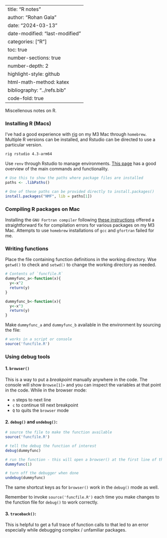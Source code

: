 
---
title: "R notes"
author: "Rohan Gala"
date: "2024-03-13"
date-modified: "last-modified"
categories: ["R"]
toc: true
number-sections: true
number-depth: 2
highlight-style: github
html-math-method: katex
bibliography: "../refs.bib"
code-fold: true
---

Miscellenous notes on R. 

### Installing R (Macs)

I've had a good experience with [rig](https://github.com/r-lib/rig) on my M3 Mac through `homebrew`. Multiple R versions can be installed, and Rstudio can be directed to use a particular version. 

```bash
rig rstudio 4.3-arm64
```

Use `renv` through Rstudio to manage environments. [This page](https://rstudio.github.io/renv/articles/renv.html) has a good overview of the main commands and functionality.

```R
# Use this to show the paths where package files are installed
paths <- .libPaths()

# One of these paths can be provided directly to install.packages() 
install.packages("NMF", lib = paths[1])
```

### Compiling R packages on Mac

Installing the `GNU Fortran compiler` following [these instructions](https://mac.r-project.org/tools/) offered a straightforward fix for compilation errors for various packages on my M3 Mac. Attempts to use `homebrew` installations of `gcc` and `gfortran` failed for me. 

### Writing functions

Place the file containing function definitions in the working directory. Wse `getwd()` to check and `setwd()` to change the working directory as needed.

```R
# Contents of `funcfile.R`
dummyfunc_a<-function(x){
  y<-x^2
  return(y)
}

dummyfunc_b<-function(x){
  y<-x^3
  return(y)
}
```

Make `dummyfunc_a` and `dummyfunc_b` available in the environment by sourcing the file:

```R
# works in a script or console
source('funcfile.R')
```

### Using debug tools

#### 1. `browser()`

This is a way to put a _breakpoint_ manually anywhere in the code. The console will show `Browse[1]>` and you can inspect the variables at that point in the code. While in the browser mode:

 - `n` steps to next line
 - `c` to continue till next breakpoint
 - `Q` to quits the `browser` mode

#### 2. `debug()` and `undebug()`:

```R
# source the file to make the function available
source('funcfile.R')

# tell the debug the function of interest
debug(dummyfunc)

# run the function - this will open a browser() at the first line of that function
dummyfunc(1)

# turn off the debugger when done
undebug(dummyfunc)
```

The same shortcut keys as for `browser()` work in the `debug()` mode as well.

::: {.callout-important appearance="warning" collapse=false icon=false}
Remember to invoke `source('funcfile.R')` each time you make changes to the function file for `debug()` to work correctly. 
:::

#### 3. `traceback()`:

This is helpful to get a full trace of function calls to that led to an error especially while debugging complex / unfamiliar packages. 



